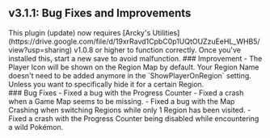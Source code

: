 ## v3.1.1: Bug Fixes and Improvements
<Callout type="attention" blend="light">
  This plugin (update) now requires [Arcky's Utilities](https://drive.google.com/file/d/19xrRavd1CpbC0p1UQtOUZzuEeHL_WHB5/view?usp=sharing) v1.0.8 or higher to function correctly. Once you've installed this, start a new save to avoid malfunction.
</Callout>
### Improvement 
- The Player Icon will be shown on the Region Map by default. Your Region Name doesn't need to be added anymore in the `ShowPlayerOnRegion` setting. Unless you want to specifically hide it for a certain Region.
<br/>
### Bug Fixes
- Fixed a bug with the Progress Counter
- Fixed a crash when a Game Map seems to be missing.
- Fixed a bug with the Map Crashing when switching Regions while only 1 Region has been visited.
- Fixed a crash with the Progress Counter being disabled while encountering a wild Pokémon.